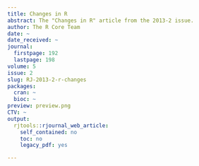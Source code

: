 ```yaml
---
title: Changes in R
abstract: The "Changes in R" article from the 2013-2 issue.
author: The R Core Team
date: ~
date_received: ~
journal:
  firstpage: 192
  lastpage: 198
volume: 5
issue: 2
slug: RJ-2013-2-r-changes
packages:
  cran: ~
  bioc: ~
preview: preview.png
CTV: ~
output:
  rjtools::rjournal_web_article:
    self_contained: no
    toc: no
    legacy_pdf: yes

---
```


